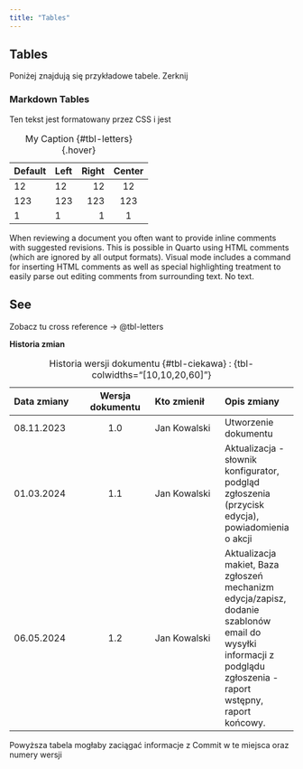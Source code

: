 ```yaml
---
title: "Tables"
---
```


## Tables

Poniżej znajdują się przykładowe tabele. Zerknij

### Markdown Tables

::: my-text
Ten tekst jest formatowany przez CSS i jest
:::

::: my-table
| Default | Left | Right | Center |
|---------|:-----|------:|:------:|
| 12      | 12   |    12 |   12   |
| 123     | 123  |   123 |  123   |
| 1       | 1    |     1 |   1    |

: My Caption {#tbl-letters} {.hover}
:::

When reviewing a document you often want to provide inline comments with suggested revisions. This is possible in Quarto using HTML comments (which are ignored by all output formats). Visual mode includes a command for inserting HTML comments as well as special highlighting <!--# I to jest komentarz --> treatment to easily parse out editing <!--# czcz -->comments from surrounding text. No text.

## See

Zobacz tu cross reference -\> @tbl-letters

**Historia zmian**

::: my-table
| Data zmiany | Wersja dokumentu | Kto zmienił | Opis zmiany |
|:---|:--:|:---|:---|
| 08.11.2023 | 1.0 | Jan Kowalski | Utworzenie dokumentu |
| 01.03.2024 | 1.1 | Jan Kowalski | Aktualizacja - słownik konfigurator, podgląd zgłoszenia (przycisk edycja), powiadomienia o akcji |
| 06.05.2024 | 1.2 | Jan Kowalski | Aktualizacja makiet, Baza zgłoszeń mechanizm edycja/zapisz, dodanie szablonów email do wysyłki informacji z podglądu zgłoszenia - raport wstępny, raport końcowy. |

: Historia wersji dokumentu {#tbl-ciekawa} : {tbl-colwidths="\[10,10,20,60\]"}
:::

Powyższa tabela mogłaby zaciągać informacje z Commit w te miejsca oraz numery wersji
